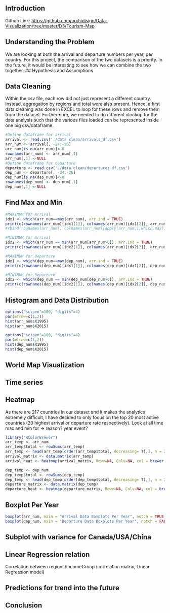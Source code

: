 ## Introduction

Github Link: <https://github.com/archidisign/Data-Visualization/tree/master/D3/Tourism-Map>

## Understanding the Problem
We are looking at both the arrival and departure numbers per year, per country. For this project, the comparison of the two datasets is a priority. In the future, it would be interesting to see how we can combine the two together.
## Hypothesis and Assumptions

## Data Cleaning
Within the csv file, each row did not just represent a different country. Instead, aggregation by regions and total were also present. Hence, a first data cleaning was done in EXCEL to loop for these rows and remove them from the dataset. Furthermore, we needed to do different vlookup for the data analysis such that the various files loaded can be represented inside one big csv/dataframe. 
```r
#Define dataframe for arrival
arrival <- read.csv('./data clean/arrivals_df.csv')
arr_num <- arrival[, -24:-26]
arr_num[is.na(arr_num)]<-0
rownames(arr_num) <- arr_num[,1]
arr_num[,1] <-NULL
#Define dataframe for departure
departure <- read.csv('./data clean/departures_df.csv')
dep_num <- departure[, -24:-26]
dep_num[is.na(dep_num)]<-0
rownames(dep_num) <- dep_num[,1]
dep_num[,1] <-NULL
```

## Find Max and Min
```r
#MAXIMUM for Arrival
idx1 <- which(arr_num==max(arr_num), arr.ind = TRUE)
print(c(rownames(arr_num)[idx1[1]], colnames(arr_num)[idx1[2]], arr_num[idx1]))
#rbind(rownames(arr_num), colnames(arr_num)[apply(arr_num,1,which.max)])

#MINIMUM for Arrival
idx2 <- which(arr_num == min(arr_num[arr_num>0]), arr.ind = TRUE)
print(c(rownames(arr_num)[idx2[1]], colnames(arr_num)[idx2[2]], arr_num[idx2]))

#MAXIMUM for Departure
idx1 <- which(dep_num==max(dep_num), arr.ind = TRUE)
print(c(rownames(dep_num)[idx1[1]], colnames(dep_num)[idx1[2]], dep_num[idx1]))

#MINIMUM for Departure
idx2 <- which(dep_num == min(dep_num[dep_num>0]), arr.ind = TRUE)
print(c(rownames(dep_num)[idx2[1]], colnames(dep_num)[idx2[2]], dep_num[idx2]))
```

## Histogram and Data Distribution
```r
options("scipen"=100, "digits"=4)
par(mfrow=c(1,2))
hist(arr_num$X1995)
hist(arr_num$X2015)
```

```r
options("scipen"=100, "digits"=4)
par(mfrow=c(1,2))
hist(dep_num$X1995)
hist(dep_num$X2015)
```
## World Map Visualization

## Time series

## Heatmap
As there are 217 countries in our dataset and it makes the analytics extremely difficult, I have decided to only focus on the top 20 most active countries (20 highest arrival or departure rate respectively).
Look at all time max and min for -> reason? year event?
```r
library("RColorBrewer")
arr_temp <- arr_num
arr_temp$total <- rowSums(arr_temp)
arr_temp <- head(arr_temp[order(arr_temp$total, decreasing= T),], n = 20)
arrival_matrix <- data.matrix(arr_temp)
arrival_heat <- heatmap(arrival_matrix, Rowv=NA, Colv=NA, col = brewer.pal(9, "Blues"), scale="column", margins=c(5,10))
```

```r
dep_temp <- dep_num
dep_temp$total <- rowSums(dep_temp)
dep_temp <- head(dep_temp[order(dep_temp$total, decreasing= T),], n = 20)
departure_matrix <- data.matrix(dep_temp)
departure_heat <- heatmap(departure_matrix, Rowv=NA, Colv=NA, col = brewer.pal(9, "Oranges"), scale="column", margins=c(5,10))
```

## Boxplot Per Year
```r
boxplot(arr_num, main = "Arrival Data Boxplots Per Year", notch = TRUE, col = 1:20)
boxplot(dep_num, main = "Departure Data Boxplots Per Year", notch = FALSE, col = 1:20)
```

## Subplot with variance for Canada/USA/China

## Linear Regression relation
Correlation between regions/IncomeGroup (correlation matrix, Linear Regression model)

## Predictions for trend into the future

## Conclusion
